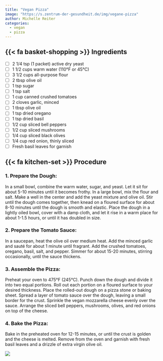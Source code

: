 ```yaml
---
title: "Vegan Pizza"
image: "https://s.zentrum-der-gesundheit.de/img/vegane-pizza"
author: Michelle Reiter
categories:
  - vegan
  - pizza
---
```


## {{< fa basket-shopping >}} Ingredients

- [ ] 2 1/4 tsp (1 packet) active dry yeast
- [ ] 1 1/2 cups warm water (110°F or 45°C)
- [ ] 3 1/2 cups all-purpose flour
- [ ] 2 tbsp olive oil
- [ ] 1 tsp sugar
- [ ] 1 tsp salt
- [ ] 1 cup canned crushed tomatoes
- [ ] 2 cloves garlic, minced
- [ ] 1 tbsp olive oil
- [ ] 1 tsp dried oregano
- [ ] 1 tsp dried basil
- [ ] 1/2 cup sliced bell peppers
- [ ] 1/2 cup sliced mushrooms
- [ ] 1/4 cup sliced black olives
- [ ] 1/4 cup red onion, thinly sliced
- [ ] Fresh basil leaves for garnish

## {{< fa kitchen-set >}} Procedure

### 1. Prepare the Dough:

In a small bowl, combine the warm water, sugar, and yeast. Let it sit for about 5-10 minutes until it becomes frothy.
In a large bowl, mix the flour and salt. Make a well in the center and add the yeast mixture and olive oil.
Stir until the dough comes together, then knead on a floured surface for about 8-10 minutes until the dough is smooth and elastic.
Place the dough in a lightly oiled bowl, cover with a damp cloth, and let it rise in a warm place for about 1-1.5 hours, or until it has doubled in size.

### 2. Prepare the Tomato Sauce:

In a saucepan, heat the olive oil over medium heat. Add the minced garlic and sauté for about 1 minute until fragrant.
Add the crushed tomatoes, oregano, basil, salt, and pepper. Simmer for about 15-20 minutes, stirring occasionally, until the sauce thickens.

### 3. Assemble the Pizza:

Preheat your oven to 475°F (245°C).
Punch down the dough and divide it into two equal portions. Roll out each portion on a floured surface to your desired thickness.
Place the rolled-out dough on a pizza stone or baking sheet.
Spread a layer of tomato sauce over the dough, leaving a small border for the crust.
Sprinkle the vegan mozzarella cheese evenly over the sauce.
Arrange the sliced bell peppers, mushrooms, olives, and red onions on top of the cheese.

### 4. Bake the Pizza:

Bake in the preheated oven for 12-15 minutes, or until the crust is golden and the cheese is melted.
Remove from the oven and garnish with fresh basil leaves and a drizzle of extra virgin olive oil.

![](https://s.zentrum-der-gesundheit.de/img/vegane-pizza)

